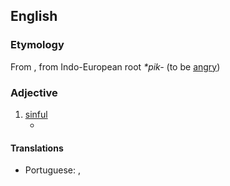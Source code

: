 ==English==

===Etymology===
From {{der|en|la|peccō||sin}}, from Indo-European root ''*pik-'' (to be [[angry]])

===Adjective===
{{en-adj}}

# [[sinful]]
#* {{quote-book|passage=a volume of '''peccaminous''' pornographical tendency entitled Sweets of Sin.|author=James Joyce|title=Ulysses|year=1918}}

====Translations====
{{trans-top|sinful}}
* Portuguese: {{t|pt|pecaminoso|m}}, {{t|pt|pecaminosa|f}}
{{trans-mid}}
{{trans-bottom}}